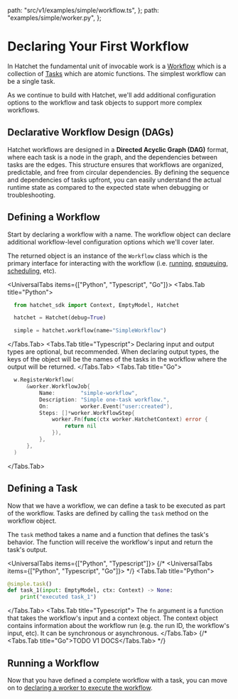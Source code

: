 
  path: "src/v1/examples/simple/workflow.ts",
};
  path: "examples/simple/worker.py",
};


# Declaring Your First Workflow

In Hatchet the fundamental unit of invocable work is a [Workflow](#defining-a-workflow) which is a collection of [Tasks](#defining-a-task) which are atomic functions. The simplest workflow can be a single task.

As we continue to build with Hatchet, we'll add additional configuration options to the workflow and task objects to support more complex workflows.

## Declarative Workflow Design (DAGs)

Hatchet workflows are designed in a **Directed Acyclic Graph (DAG)** format, where each task is a node in the graph, and the dependencies between tasks are the edges. This structure ensures that workflows are organized, predictable, and free from circular dependencies. By defining the sequence and dependencies of tasks upfront, you can easily understand the actual runtime state as compared to the expected state when debugging or troubleshooting.


## Defining a Workflow

Start by declaring a workflow with a name. The workflow object can declare additional workflow-level configuration options which we'll cover later.

The returned object is an instance of the `Workflow` class which is the primary interface for interacting with the workflow (i.e. [running](./run-with-results.mdx), [enqueuing](./enqueue-runs.mdx), [scheduling](./scheduled-runs.mdx), etc).

<UniversalTabs items={["Python", "Typescript", "Go"]}>
  <Tabs.Tab title="Python">
  ```python
    from hatchet_sdk import Context, EmptyModel, Hatchet

    hatchet = Hatchet(debug=True)

    simple = hatchet.workflow(name="SimpleWorkflow")

````

</Tabs.Tab>
<Tabs.Tab title="Typescript">
  <GithubSnippet src={SimpleTs} target="Declaring a Workflow" />
  <Callout variant="info">
    Declaring input and output types are optional, but recommended. When
    declaring output types, the keys of the object will be the names of the
    tasks in the workflow where the output will be returned.
  </Callout>
</Tabs.Tab>
<Tabs.Tab title="Go">
  ```go
    w.RegisterWorkflow(
        &worker.WorkflowJob{
            Name:        "simple-workflow",
            Description: "Simple one-task workflow.",
            On:          worker.Event("user:created"),
            Steps: []*worker.WorkflowStep{
                worker.Fn(func(ctx worker.HatchetContext) error {
                    return nil
                }),
            },
        },
    )
  ```
</Tabs.Tab>
</UniversalTabs>

## Defining a Task

Now that we have a workflow, we can define a task to be executed as part of the workflow. Tasks are defined by calling the `task` method on the workflow object.

The `task` method takes a name and a function that defines the task's behavior. The function will receive the workflow's input and return the task's output.

<UniversalTabs items={["Python", "Typescript"]}>
{/* <UniversalTabs items={["Python", "Typescript", "Go"]}> */}
<Tabs.Tab title="Python">
  ```python
  @simple.task()
  def task_1(input: EmptyModel, ctx: Context) -> None:
      print("executed task_1")
  ```

</Tabs.Tab>
<Tabs.Tab title="Typescript">
  <GithubSnippet src={SimpleTs} target="Binding a Task to a Workflow" />
  The `fn` argument is a function that takes the workflow's input and a
  context object. The context object contains information about the workflow
  run (e.g. the run ID, the workflow's input, etc). It can be synchronous or
  asynchronous.
</Tabs.Tab>
{/* <Tabs.Tab title="Go">TODO V1 DOCS</Tabs.Tab> */}
</UniversalTabs>

## Running a Workflow

Now that you have defined a complete workflow with a task, you can move on to [declaring a worker to execute the workflow](./workers.mdx).
